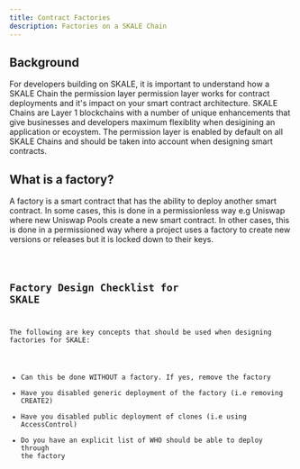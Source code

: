 ```yaml
---
title: Contract Factories
description: Factories on a SKALE Chain
---
```



## Background

For developers building on SKALE, it is important to understand how a SKALE Chain the permission layer permission layer works for contract deployments and it's impact
on your smart contract architecture. SKALE Chains are Layer 1 blockchains with a number of unique enhancements that give businesses and developers
maximum flexiblity when desigining an application or ecoystem. The permission layer is enabled by default on all SKALE Chains and should be taken into account
when designing smart contracts.

## What is a factory?

A factory is a smart contract that has the ability to deploy another smart contract.
In some cases, this is done in a permissionless way e.g Uniswap where new Uniswap Pools create a new smart contract.
In other cases, this is done in a permissioned way where a project uses a factory to create new versions or releases
but it is locked down to their keys.

<Code code={factoryExampleCode} lang="solidity" title="FactoryExample.sol" />

## Factory Design Checklist for SKALE

The following are key concepts that should be used when designing factories for SKALE:

- Can this be done WITHOUT a factory. If yes, remove the factory
- Have you disabled generic deployment of the factory (i.e removing CREATE2)
- Have you disabled public deployment of clones (i.e using AccessControl)
- Do you have an explicit list of WHO should be able to deploy through the factory